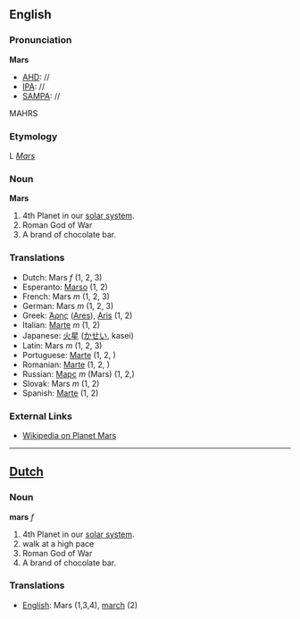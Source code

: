 ==English==
===Pronunciation===

'''Mars'''
*[[AHD]]: //
*[[IPA]]: //
*[[SAMPA]]: //
MAHRS
===Etymology===

L ''[[Mars]]''
===Noun===

'''Mars'''

#4th Planet in our [[solar system]].
#Roman God of War
#A brand of chocolate bar.

===Translations===
*Dutch: Mars ''f'' (1, 2, 3)
*Esperanto: [[Marso]] (1, 2)
*French: Mars ''m'' (1, 2, 3)
*German: Mars ''m'' (1, 2, 3)
*Greek: [[Άρης]] ([[Ares]]), [[Aris]] (1, 2)
*Italian: [[Marte]] ''m'' (1, 2)
*Japanese: [[火星]] ([[かせい]], kasei)
*Latin: Mars ''m'' (1, 2, 3)
*Portuguese: [[Marte]] (1, 2, )
*Romanian: [[Marte]] (1, 2, )
*Russian: [[Марс]] ''m'' (Mars) (1, 2,)
*Slovak: Mars ''m'' (1, 2)
*Spanish: [[Marte]] (1, 2)

===External Links===

*[[wikipedia:en:Mars|Wikipedia on Planet Mars]]
----

==[[Dutch]]==
===Noun===

'''mars''' ''f''

#4th Planet in our [[solar system]].
#walk at a high pace
#Roman God of War
#A brand of chocolate bar.

===Translations===
*[[English]]: Mars (1,3,4), [[march]] (2)
